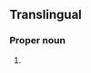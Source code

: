 ==Translingual==
{{wikipedia}}
{{wikispecies}}
{{rfimage}}
===Proper noun===
{{taxoninfl|i=1|g=f|head={{taxlink|Euphasia|genus}} {{epinew|superbus|superba|la}}}}

# {{taxon|species|family|Euphausiidae|the [[Antarctic krill]], the most abundant species of [[krill]], marine [[crustacean]] [[plankton]], food for [[whale]]s, [[penguin]]s, fish, seals and birds, and keystone organism of the Antarctic ecosystem}}